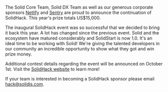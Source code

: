 The Solid Core Team, Solid DX Team as well as our generous corporate sponsors
[Netlify](https://www.netlify.com) and [Sentry](https://sentry.io/) are proud to
announce the continuation of SolidHack. This year's prize totals US$15,000.

The inaugural SolidHack event was so successful that we decided to bring it back this
year. A lot has changed since the previous event. Solid and the ecosystem have matured
considerably and SolidStart is now 1.0. It's an ideal time to be working with Solid!
We're giving the talented developers in our community an incredible opportunity to
show what they got and win prize money.

Additional contest details regarding the event will be announced on October 1st. Visit the
[SolidHack website](https://hack.solidjs.com/) to learn more!

If your team is interested in becoming a SolidHack sponsor please email [hack@solidjs.com](mailto:hack@solidjs.com).
